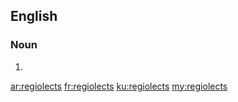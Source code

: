 ==English==

===Noun===
{{head|en|noun plural form}}

# {{plural of|regiolect|lang=en}}

[[ar:regiolects]]
[[fr:regiolects]]
[[ku:regiolects]]
[[my:regiolects]]